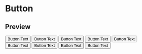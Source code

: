 
# Button

## Preview

<Preview>
  <Button>Button Text</Button>
  <Button size="2">Button Text</Button>
  <Button size="3">Button Text</Button>
</Preview>

<Preview>
  <Button variant="brand">Button Text</Button>
  <Button variant="brand" size="2">
    Button Text
  </Button>
  <Button variant="brand" size="3">
    Button Text
  </Button>
</Preview>

<Preview>
  <Button ghost variant="brand">
    Button Text
  </Button>
  <Button ghost variant="brand" size="2">
    Button Text
  </Button>
  <Button ghost variant="brand" size="3">
    Button Text
  </Button>
</Preview>
